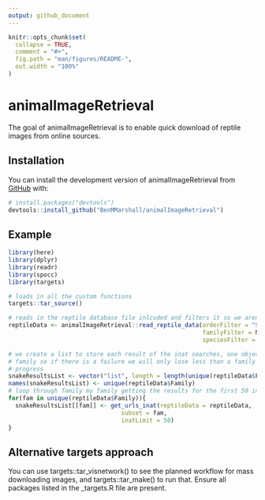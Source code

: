```yaml
---
output: github_document
---
```


<!-- README.md is generated from README.Rmd. Please edit that file -->

```r
knitr::opts_chunk$set(
  collapse = TRUE,
  comment = "#>",
  fig.path = "man/figures/README-",
  out.width = "100%"
)
```

# animalImageRetrieval

<!-- badges: start -->
<!-- badges: end -->

The goal of animalImageRetrieval is to enable quick download of reptile images from online sources.

## Installation

You can install the development version of animalImageRetrieval from [GitHub](https://github.com/) with:

``` r
# install.packages("devtools")
devtools::install_github("BenMMarshall/animalImageRetrieval")
```

## Example

``` r
library(here)
library(dplyr)
library(readr)
library(spocc)
library(targets)

# loads in all the custom functions
targets::tar_source()

# reads in the reptile database file inlcuded and filters it so we aren't searching for everything
reptileData <- animalImageRetrieval::read_reptile_data(orderFilter = "Serpentes",
                                                       familyFilter = NULL,
                                                       speciesFilter = NULL)

# we create a list to store each result of the inat searches, one object per
# family so if there is a failure we will only lose less than a family of
# progress
snakeResultsList <- vector("list", length = length(unique(reptileData$Family)))
names(snakeResultsList) <- unique(reptileData$Family)
# loop through family my family getting the results for the first 50 inat observations
for(fam in unique(reptileData$Family)){
  snakeResultsList[[fam]] <- get_urls_inat(reptileData = reptileData,
                                subset = fam,
                                inatLimit = 50)
}
```
## Alternative targets approach

You can use targets::tar_visnetwork() to see the planned workflow for mass downloading images, and targets::tar_make() to run that. Ensure all packages listed in the _targets.R file are present.
